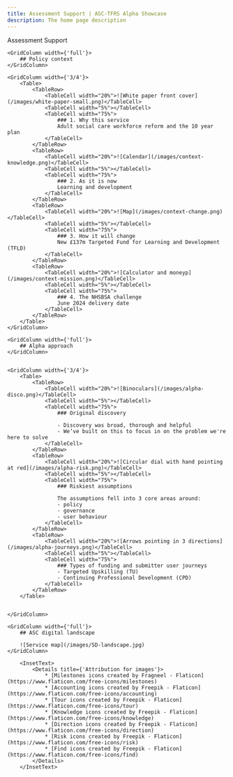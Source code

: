 ```yaml
---
title: Assessment Support | ASC-TFRS Alpha Showcase
description: The home page description
---
```


<Heading caption='Assessment Support' tag='h1'>Assessment Support</Heading>

<GridRow>

    <GridColumn width={'full'}>
        ## Policy context
    </GridColumn>

    <GridColumn width={'3/4'}>
        <Table>
            <TableRow>
                <TableCell width="20%">![White paper front cover](/images/white-paper-small.png)</TableCell>
                <TableCell width="5%"></TableCell>
                <TableCell width="75%">
                    ### 1. Why this service
                    Adult social care workforce reform and the 10 year plan
                </TableCell>
            </TableRow>
            <TableRow>
                <TableCell width="20%">![Calendar](/images/context-knowledge.png)</TableCell>
                <TableCell width="5%"></TableCell>
                <TableCell width="75%">
                    ### 2. As it is now
                    Learning and development
                </TableCell>
            </TableRow>
            <TableRow>
                <TableCell width="20%">![Map](/images/context-change.png)</TableCell>
                <TableCell width="5%"></TableCell>
                <TableCell width="75%">
                    ### 3. How it will change
                    New £137m Targeted Fund for Learning and Development (TFLD)
                </TableCell>
            </TableRow>
            <TableRow>
                <TableCell width="20%">![Calculator and moneyp](/images/context-mission.png)</TableCell>
                <TableCell width="5%"></TableCell>
                <TableCell width="75%">
                    ### 4. The NHSBSA challenge
                    June 2024 delivery date
                </TableCell>
            </TableRow>
        </Table>
    </GridColumn>
</GridRow>

<GridRow>

    <GridColumn width={'full'}>
        ## Alpha approach
    </GridColumn>


    <GridColumn width={'3/4'}>
        <Table>
            <TableRow>
                <TableCell width="20%">![Binoculars](/images/alpha-disco.png)</TableCell>
                <TableCell width="5%"></TableCell>
                <TableCell width="75%">
                    ### Original discovery 

                    - Discovery was broad, thorough and helpful​
                    - We’ve built on this to focus in on the problem we're here to solve
                </TableCell>
            </TableRow>
            <TableRow>
                <TableCell width="20%">![Circular dial with hand pointing at red](/images/alpha-risk.png)</TableCell>
                <TableCell width="5%"></TableCell>
                <TableCell width="75%">
                    ### Riskiest assumptions

                    The assumptions fell into 3 core areas around:
                    - policy
                    - governance
                    - user behaviour
                </TableCell>
            </TableRow>
            <TableRow>
                <TableCell width="20%">![Arrows pointing in 3 directions](/images/alpha-journeys.png)</TableCell>
                <TableCell width="5%"></TableCell>
                <TableCell width="75%">
                    ### Types of funding and submitter user journeys 
                    - Targeted Upskilling (TU)
                    - Continuing Professional Development (CPD)
                </TableCell>
            </TableRow>
        </Table>


    </GridColumn>

<GridRow>

    <GridColumn width={'full'}>
        ## ASC digital landscape

        ![Service map](/images/SD-landscape.jpg)
    </GridColumn>
</GridRow>

        <InsetText>
            <Details title={'Attribution for images'}>
                * [Milestones icons created by Fragneel - Flaticon](https://www.flaticon.com/free-icons/milestones)
                * [Accounting icons created by Freepik - Flaticon](https://www.flaticon.com/free-icons/accounting)
                * [Tour icons created by Freepik - Flaticon](https://www.flaticon.com/free-icons/tour)
                * [Knowledge icons created by Freepik - Flaticon](https://www.flaticon.com/free-icons/knowledge)
                * [Direction icons created by Freepik - Flaticon](https://www.flaticon.com/free-icons/direction)
                * [Risk icons created by Freepik - Flaticon](https://www.flaticon.com/free-icons/risk)
                * [Find icons created by Freepik - Flaticon](https://www.flaticon.com/free-icons/find)
            </Details>
        </InsetText>

</GridRow>
